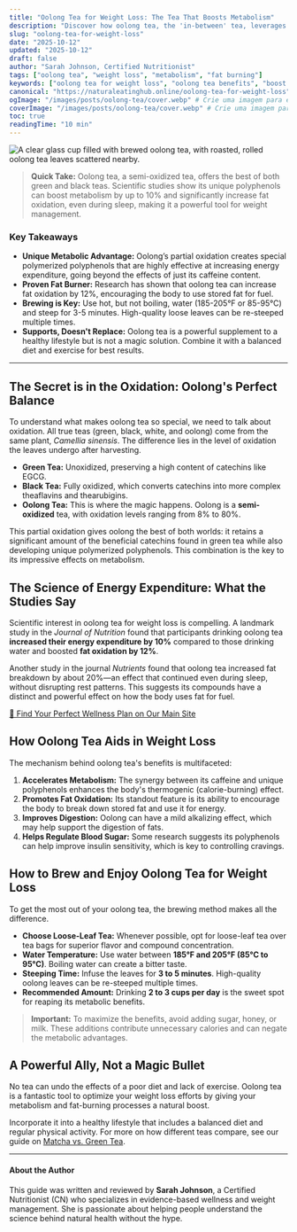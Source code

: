 ```yaml
---
title: "Oolong Tea for Weight Loss: The Tea That Boosts Metabolism"
description: "Discover how oolong tea, the 'in-between' tea, leverages partial oxidation to boost metabolism and enhance fat burning. Learn the science and how to brew it."
slug: "oolong-tea-for-weight-loss"
date: "2025-10-12"
updated: "2025-10-12"
draft: false
author: "Sarah Johnson, Certified Nutritionist"
tags: ["oolong tea", "weight loss", "metabolism", "fat burning"]
keywords: ["oolong tea for weight loss", "oolong tea benefits", "boost metabolism with tea", "oolong tea fat oxidation", "semi-oxidized tea"]
canonical: "https://naturaleatinghub.online/oolong-tea-for-weight-loss"
ogImage: "/images/posts/oolong-tea/cover.webp" # Crie uma imagem para este caminho
coverImage: "/images/posts/oolong-tea/cover.webp" # Crie uma imagem para este caminho
toc: true
readingTime: "10 min"
---
```


<img src="/images/posts/oolong-tea/cover.webp" alt="A clear glass cup filled with brewed oolong tea, with roasted, rolled oolong tea leaves scattered nearby." className="rounded-xl shadow-md mb-6" />

> **Quick Take:** Oolong tea, a semi-oxidized tea, offers the best of both green and black teas. Scientific studies show its unique polyphenols can boost metabolism by up to 10% and significantly increase fat oxidation, even during sleep, making it a powerful tool for weight management.

### Key Takeaways

-   **Unique Metabolic Advantage:** Oolong’s partial oxidation creates special polymerized polyphenols that are highly effective at increasing energy expenditure, going beyond the effects of just its caffeine content.
-   **Proven Fat Burner:** Research has shown that oolong tea can increase fat oxidation by 12%, encouraging the body to use stored fat for fuel.
-   **Brewing is Key:** Use hot, but not boiling, water (185-205°F or 85-95°C) and steep for 3-5 minutes. High-quality loose leaves can be re-steeped multiple times.
-   **Supports, Doesn't Replace:** Oolong tea is a powerful supplement to a healthy lifestyle but is not a magic solution. Combine it with a balanced diet and exercise for best results.

---

## The Secret is in the Oxidation: Oolong's Perfect Balance

To understand what makes oolong tea so special, we need to talk about oxidation. All true teas (green, black, white, and oolong) come from the same plant, *Camellia sinensis*. The difference lies in the level of oxidation the leaves undergo after harvesting.

-   **Green Tea:** Unoxidized, preserving a high content of catechins like EGCG.
-   **Black Tea:** Fully oxidized, which converts catechins into more complex theaflavins and thearubigins.
-   **Oolong Tea:** This is where the magic happens. Oolong is a **semi-oxidized** tea, with oxidation levels ranging from 8% to 80%.

This partial oxidation gives oolong the best of both worlds: it retains a significant amount of the beneficial catechins found in green tea while also developing unique polymerized polyphenols. This combination is the key to its impressive effects on metabolism.

## The Science of Energy Expenditure: What the Studies Say

Scientific interest in oolong tea for weight loss is compelling. A landmark study in the *Journal of Nutrition* found that participants drinking oolong tea **increased their energy expenditure by 10%** compared to those drinking water and boosted **fat oxidation by 12%**.

Another study in the journal *Nutrients* found that oolong tea increased fat breakdown by about 20%—an effect that continued even during sleep, without disrupting rest patterns. This suggests its compounds have a distinct and powerful effect on how the body uses fat for fuel.

<div style={{ textAlign: 'center', margin: '40px 0' }}>
  <a href="https://naturaleatinghub.online/" target="_blank" rel="noopener noreferrer" 
     style={{
       display: 'inline-block',
       padding: '12px 28px',
       backgroundColor: '#4CAF50',
       color: '#fff',
       borderRadius: '8px',
       fontWeight: 'bold',
       textDecoration: 'none',
       boxShadow: '0 2px 6px rgba(0,0,0,0.2)'
     }}>
    🌿 Find Your Perfect Wellness Plan on Our Main Site
  </a>
</div>

## How Oolong Tea Aids in Weight Loss

The mechanism behind oolong tea's benefits is multifaceted:

1.  **Accelerates Metabolism:** The synergy between its caffeine and unique polyphenols enhances the body's thermogenic (calorie-burning) effect.
2.  **Promotes Fat Oxidation:** Its standout feature is its ability to encourage the body to break down stored fat and use it for energy.
3.  **Improves Digestion:** Oolong can have a mild alkalizing effect, which may help support the digestion of fats.
4.  **Helps Regulate Blood Sugar:** Some research suggests its polyphenols can help improve insulin sensitivity, which is key to controlling cravings.

## How to Brew and Enjoy Oolong Tea for Weight Loss

To get the most out of your oolong tea, the brewing method makes all the difference.

-   **Choose Loose-Leaf Tea:** Whenever possible, opt for loose-leaf tea over tea bags for superior flavor and compound concentration.
-   **Water Temperature:** Use water between **185°F and 205°F (85°C to 95°C)**. Boiling water can create a bitter taste.
-   **Steeping Time:** Infuse the leaves for **3 to 5 minutes**. High-quality oolong leaves can be re-steeped multiple times.
-   **Recommended Amount:** Drinking **2 to 3 cups per day** is the sweet spot for reaping its metabolic benefits.

> **Important:** To maximize the benefits, avoid adding sugar, honey, or milk. These additions contribute unnecessary calories and can negate the metabolic advantages.

## A Powerful Ally, Not a Magic Bullet

No tea can undo the effects of a poor diet and lack of exercise. Oolong tea is a fantastic tool to optimize your weight loss efforts by giving your metabolism and fat-burning processes a natural boost.

Incorporate it into a healthy lifestyle that includes a balanced diet and regular physical activity. For more on how different teas compare, see our guide on [Matcha vs. Green Tea](/posts/matcha-vs-green-tea-fat-loss).

---

<div style={{borderLeft: '4px solid #4CAF50', padding: '1rem 1.5rem', backgroundColor: '#F9FAFB', borderRadius: '8px', margin: '2rem 0'}}>
  <h4 style={{marginTop: 0}}>About the Author</h4>
  <p>This guide was written and reviewed by <strong>Sarah Johnson</strong>, a Certified Nutritionist (CN) who specializes in evidence-based wellness and weight management. She is passionate about helping people understand the science behind natural health without the hype.</p>
</div>